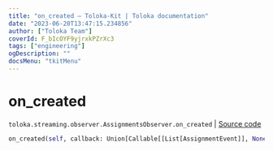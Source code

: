 ```yaml
---
title: "on_created — Toloka-Kit | Toloka documentation"
date: "2023-06-20T13:47:15.234856"
author: ["Toloka Team"]
coverId: F_bIcOYF9yjrxkPZrXc3
tags: ["engineering"]
ogDescription: ""
docsMenu: "tkitMenu"
---
```


# on_created

`toloka.streaming.observer.AssignmentsObserver.on_created` | [Source code](https://github.com/Toloka/toloka-kit/blob/v1.2.0/src/streaming/observer.py#L394)

```python
on_created(self, callback: Union[Callable[[List[AssignmentEvent]], None], Callable[[List[AssignmentEvent]], Awaitable[None]]])
```